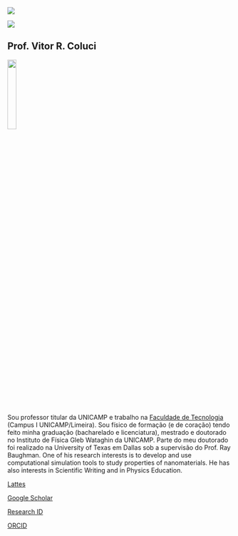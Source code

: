 ::: {.centerText}
::: {.column-screen .largeExplora style="margin-top:1.5%;"}
![](assets/foto-site.svg)
:::

::: {.column-screen .smallExplora style="margin-top:1.5%;"}
![](assets/foto-site.svg)
:::

:::


::: {.column-page}

::: {.centerText}
# Prof. Vitor R. Coluci

::: {.centerText}
![](vitor_coluci.jpg){width=20%}
:::

Sou professor titular da UNICAMP e trabalho na [Faculdade de Tecnologia](institucional/localizacao.qmd) (Campus I UNICAMP/Limeira). Sou físico de formação (e de coração) tendo feito minha graduação (bacharelado e licenciatura), mestrado e doutorado no Instituto de Física Gleb Wataghin da UNICAMP. Parte do meu doutorado foi realizado na University of Texas em Dallas sob a supervisão do Prof. Ray Baughman. One of his research interests is 
to develop and use computational simulation
tools to study properties of nanomaterials.
He has also interests in Scientific Writing
and in Physics Education.

[Lattes](http://lattes.cnpq.br/5495322642019035) 

[Google Scholar](http://scholar.google.com.br/citations?user=c6aIEUwAAAAJ)

[Research ID](http://www.researcherid.com/rid/E-1079-2012)

[ORCID](https://orcid.org/0000-0001-5179-6182)

:::

:::